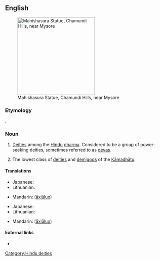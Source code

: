 ==English==
[[Image:Mahishaasura.jpg|thumb|250px| Mahishasura Statue, Chamundi Hills, near Mysore]]

===Etymology===
{{etyl|sa}} {{term|sc=Deva|असुर|tr=ásura|lang=sa}}.

===Noun===
{{en-noun}}

# {{Hinduism}} [[deity|Deities]] among the [[Hindu]] [[dharma]]. Considered to be a group of power-seeking deities, sometimes referred to as [[deva]]s.
# {{Buddhism}} The lowest class of [[deity|deities]] and [[demigod]]s of the [[Kāmadhātu]].

====Translations====
{{trans-top|Asura in Hinduism}}
* Japanese: {{t|ja|アスラ|tr=asura|sc=Jpan}}
* Lithuanian: {{t|lt|Asura|f}}
{{trans-mid}}
* Mandarin: {{zh-ts|阿修羅|阿修罗}} ([[āxiūluo]])
{{trans-bottom}}

{{trans-top|Asura in Buddhism}}
* Japanese: {{t|ja|阿修羅|tr=[[あしゅら]], [[ashura]]|sc=Jpan}}
* Lithuanian: {{t|lt|Asura|f}}
{{trans-mid}}
* Mandarin: {{zh-ts|阿修羅|阿修罗}} ([[āxiūluo]])
{{trans-bottom}}

====External links====
* {{pedialite}}

[[Category:Hindu deities]]